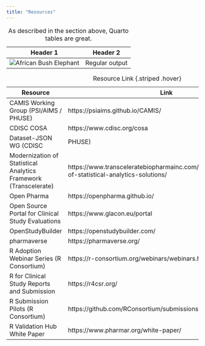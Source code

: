 ```yaml
---
title: "Resources"
---
```


```{=html}
<table>
  <caption>As described in the section above, Quarto tables are great.</caption>
  <thead>
    <tr>
      <th>Header 1</th>
      <th>Header 2</th>
    </tr>
  </thead>
  <tbody>
    <tr>
    <td><img src="https://upload.wikimedia.org/wikipedia/commons/thumb/3/37/African_Bush_Elephant.jpg/220px-African_Bush_Elephant.jpg" alt="African Bush Elephant" /></td>
      <td>Regular output</td>
    </tr>
  </tbody>
</table>
```


| Resource                                                         | Link                                                                                               |
|------------------------------------------------------------------|----------------------------------------------------------------------------------------------------|
| CAMIS Working Group (PSI/AIMS / PHUSE)                           | https://psiaims.github.io/CAMIS/                                                                   |
| CDISC COSA                                                       | https://www.cdisc.org/cosa                                                                         |
| Dataset-JSON WG (CDISC | PHUSE)                                  | https://phuse.global/Working_Groups                                                                |
| Modernization of Statistical Analytics Framework (Transcelerate) | https://www.transceleratebiopharmainc.com/assets/modernization-of-statistical-analytics-solutions/ |
| Open Pharma                                                      | https://openpharma.github.io/                                                                      |
| Open Source Portal for Clinical Study Evaluations                | https://www.glacon.eu/portal                                                                       |
| OpenStudyBuilder                                                 | https://openstudybuilder.com/                                                                      |
| pharmaverse                                                      | https://pharmaverse.org/                                                                           |
| R Adoption Webinar Series (R Consortium)                         | https://r-consortium.org/webinars/webinars.html                                                    |
| R for Clinical Study Reports and Submission                      | https://r4csr.org/                                                                                 |
| R Submission Pilots (R Consortium)                               | https://github.com/RConsortium/submissions-wg                                                      |
| R Validation Hub White Paper                                     | https://www.pharmar.org/white-paper/                                                               |

: Resource Link {.striped .hover}
